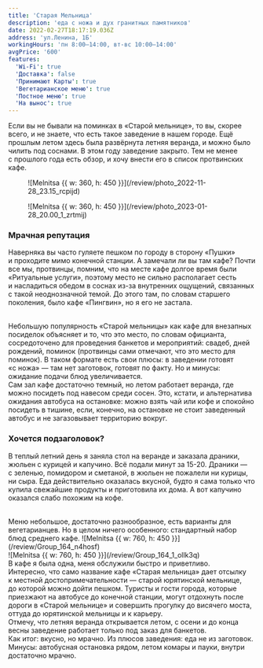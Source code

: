 ```yaml
---
title: 'Старая Мельница'
description: 'еда с ножа и дух гранитных памятников'
date: 2022-02-27T18:17:19.036Z
address: 'ул.Ленина, 1Б'
workingHours: 'пн 8:00–14:00, вт-вс 10:00–14:00'
avgPrice: '600'
features:
  'Wi-Fi': true
  'Доставка': false
  'Принимают Карты': true
  'Вегетарианское меню': true
  'Постное меню': true
  'На вынос': true
---
```


Если вы&nbsp;не&nbsp;бывали на&nbsp;поминках в&nbsp;&laquo;Старой мельнице&raquo;, то&nbsp;вы, скорее всего, и&nbsp;не&nbsp;знаете, что есть такое заведение в&nbsp;нашем городе. Ещё прошлым летом здесь была развёрнута летняя веранда, и&nbsp;можно было чилить под соснами. В&nbsp;этом году заведение закрыто. Тем не&nbsp;менее с&nbsp;прошлого года есть обзор, и&nbsp;хочу внести его в&nbsp;список протвинских кафе.

<PostImage>
  <figure>
    ![Melnitsa {{ w: 360, h: 450 }}](/review/photo_2022-11-28_23.15_rcpijd)
  </figure>
  <figure>
    ![Melnitsa {{ w: 360, h: 450 }}](/review/photo_2023-01-28_20.00_1_zrtmij)
  </figure>
</PostImage>

### Мрачная репутация

Наверняка вы&nbsp;часто гуляете пешком по&nbsp;городу в&nbsp;сторону &laquo;Пушки&raquo; и&nbsp;проходите мимо конечной станции. А&nbsp;замечали&nbsp;ли вы&nbsp;там кафе? Почти все&nbsp;мы, протвинцы, помним, что на&nbsp;месте кафе долгое время были &laquo;Ритуальные услуги&raquo;, поэтому место не&nbsp;сильно располагает сесть и&nbsp;насладиться обедом в&nbsp;соснах из-за внутренних ощущений, связанных с&nbsp;такой неоднозначной темой. До&nbsp;этого там, по&nbsp;словам старшего поколения, было кафе &laquo;Пингвин&raquo;, но&nbsp;я&nbsp;его не&nbsp;застала.

<br />
Небольшую популярность &laquo;Старой мельницы&raquo; как кафе для внезапных посиделок
объясняет и&nbsp;то, что это место, по&nbsp;словам официанта, сосредоточено для проведения
банкетов и&nbsp;мероприятий: свадеб, дней рождений, поминок (протвинцы сами отмечают,
что это место для поминок). В&nbsp;таком формате есть свои плюсы: в&nbsp;заведении
готовят &laquo;с&nbsp;ножа&raquo;&nbsp;&mdash; там нет заготовок, готовят по&nbsp;факту.
Но&nbsp;и&nbsp;минусы: ожидание подачи блюд увеличивается.
<br />
Сам зал кафе достаточно темный, но&nbsp;летом работает веранда, где можно посидеть
под навесом среди сосен. Это, кстати, и&nbsp;альтернатива ожидания автобуса на&nbsp;остановке:
можно взять чай или кофе и&nbsp;спокойно посидеть в&nbsp;тишине, если, конечно, на&nbsp;остановке
не&nbsp;стоит заведенный автобус и&nbsp;не&nbsp;загазовывает территорию вокруг.

### Хочется подзаголовок?

В&nbsp;теплый летний день я&nbsp;заняла стол на&nbsp;веранде и&nbsp;заказала драники, жюльен с&nbsp;курицей и&nbsp;капучино. Всё подали минут за&nbsp;15-20. Драники&nbsp;&mdash; с&nbsp;зеленью, помидором и&nbsp;сметаной, в&nbsp;жюльен не&nbsp;пожалели ни&nbsp;курицы, ни&nbsp;сыра. Еда действительно оказалась вкусной, будто я&nbsp;сама только что купила свежайшие продукты и&nbsp;приготовила их&nbsp;дома. А&nbsp;вот капучино оказался слабо похожим на&nbsp;кофе.

<br />
Меню небольшое, достаточно разнообразное, есть варианты для вегетарианцев. Но&nbsp;в&nbsp;целом
ничего особенного: стандартный набор блюд среднего кафе.
<PostImage>
  ![Melnitsa {{ w: 760, h: 450 }}](/review/Group_164_n4hosf)
</PostImage>
<br />
<PostImage>
  ![Melnitsa {{ w: 760, h: 450 }}](/review/Group_164_1_ollk3q)
</PostImage>
<br />
В&nbsp;кафе я&nbsp;была одна, меня обслужили быстро и&nbsp;приветливо.
<br />
Интересно, что само название кафе &laquo;Старая мельница&raquo; дает отсылку к&nbsp;местной
достопримечательности&nbsp;&mdash; старой юрятинской мельнице, до&nbsp;которой можно
дойти пешком. Туристы и&nbsp;гости города, которые приезжают на&nbsp;автобусе до&nbsp;конечной
станции, могут отдохнуть после дороги в&nbsp;&laquo;Старой мельнице&raquo; и&nbsp;совершить
прогулку до&nbsp;висячего моста, оттуда до&nbsp;юрятинской мельницы и&nbsp;к&nbsp;карьеру.
<br />
Отмечу, что летняя веранда открывается летом, с&nbsp;осени и&nbsp;до&nbsp;конца весны
заведение работает только под заказ для банкетов.
<br />
Как итог: вкусно, но&nbsp;мрачно. Из&nbsp;плюсов заведения: еда не&nbsp;из&nbsp;заготовок.
Минусы: автобусная остановка рядом, летом комары и&nbsp;пауки, внутри достаточно
мрачно.

